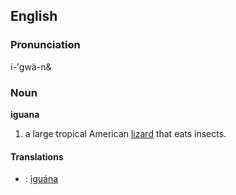 ==English==
=== Pronunciation ===
i-'gwä-n&

===Noun===
'''iguana'''

# a large tropical American [[lizard]] that eats insects.

==== Translations ====
*{{hu}}: [[iguána]]